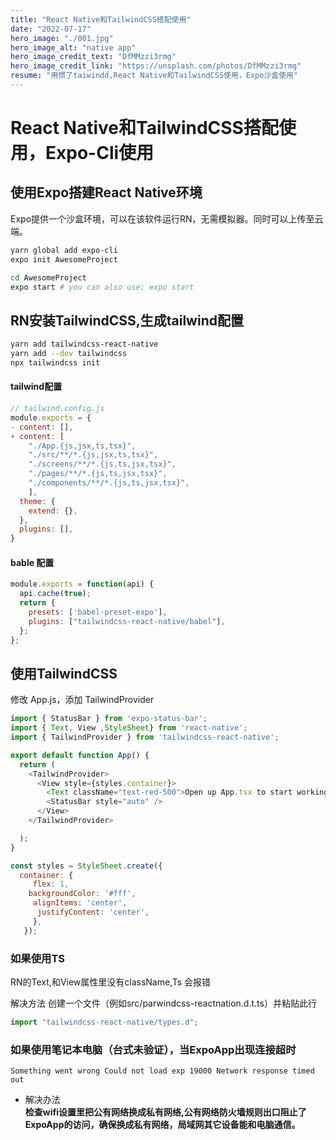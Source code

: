 ---
title: "React Native和TailwindCSS搭配使用"
date: "2022-07-17"
hero_image: "./001.jpg"
hero_image_alt: "native app"
hero_image_credit_text: "DfMMzzi3rmg"
hero_image_credit_link: "https://unsplash.com/photos/DfMMzzi3rmg"
resume: "用惯了taiwindd,React Native和TailwindCSS使用，Expo沙盒使用"
---

# React Native和TailwindCSS搭配使用，Expo-Cli使用 

## 使用Expo搭建React Native环境

Expo提供一个沙盒环境，可以在该软件运行RN，无需模拟器。同时可以上传至云端。

```bash
yarn global add expo-cli
expo init AwesomeProject

cd AwesomeProject
expo start # you can also use: expo start
```

## RN安装TailwindCSS,生成tailwind配置

```bash
yarn add tailwindcss-react-native
yarn add --dev tailwindcss
npx tailwindcss init
```

#### tailwind配置 

```javascript
// tailwind.config.js
module.exports = {
- content: [],
+ content: [
    "./App.{js,jsx,ts,tsx}", 
    "./src/**/*.{js,jsx,ts,tsx}",
    "./screens/**/*.{js,ts,jsx,tsx}",
    "./pages/**/*.{js,ts,jsx,tsx}",
    "./components/**/*.{js,ts,jsx,tsx}",
    ],
  theme: {
    extend: {},
  },
  plugins: [],
}
```

#### bable 配置

```javascript
module.exports = function(api) {
  api.cache(true);
  return {
    presets: ['babel-preset-expo'],
    plugins: ["tailwindcss-react-native/babel"],
  };
};

```


## 使用TailwindCSS

修改 App.js，添加 TailwindProvider

```javascript
import { StatusBar } from 'expo-status-bar';
import { Text, View ,StyleSheet} from 'react-native';
import { TailwindProvider } from 'tailwindcss-react-native';

export default function App() {
  return (
    <TailwindProvider>
      <View style={styles.container}>
        <Text className="text-red-500">Open up App.tsx to start working on your app!</Text>
        <StatusBar style="auto" />
      </View>
    </TailwindProvider>

  );
}

const styles = StyleSheet.create({
  container: {
     flex: 1,
    backgroundColor: '#fff',
     alignItems: 'center',
      justifyContent: 'center',
     },
   });
```

### 如果使用TS

RN的Text,和View属性里没有className,Ts 会报错

解决方法 
创建一个文件（例如src/parwindcss-reactnation.d.t.ts）并粘贴此行

```javascript
import "tailwindcss-react-native/types.d";

```


### 如果使用笔记本电脑（台式未验证），当ExpoApp出现连接超时

```shell
Something went wrong Could not load exp 19000 Network response timed out
```

- 解决办法  
**检查wifi设置里把公有网络换成私有网络,公有网络防火墙规则出口阻止了ExpoApp的访问，确保换成私有网络，局域网其它设备能和电脑通信。**
